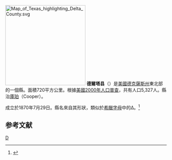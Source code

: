 {{noteTA
|T=zh-hans:德尔塔县 (得克萨斯州);zh-hk:德爾塔縣 (德克薩斯州);zh-tw:德爾塔郡 (德克薩斯州);
|1=zh-hans:县;zh-hk:縣;zh-tw:郡;
}}

{{Otheruses|德爾塔縣|subject=美國德克薩斯州的一個縣|other=同名的縣}}
[[File:Map_of_Texas_highlighting_Delta_County.svg|250px]]
'''德爾塔县'''（{{lang-en|Delta County}}）是[[美國|美國]][[德克薩斯州|德克薩斯州]]東北部的一個縣。面積720平方公里。根據[[美國2000年人口普查|美國2000年人口普查]]，共有人口5,327人。縣治[[庫珀_(德克薩斯州)|庫珀]]（Cooper）。

成立於1870年7月29日。縣名來自其形狀，類似於[[希臘字母|希臘字母]]中的Δ。<ref>{{Cite web |url=http://www.tshaonline.org/handbook/online/articles/hcd05 |title=德克薩斯百科全書 |access-date=2016-03-24 |archive-date=2020-08-17 |archive-url=https://web.archive.org/web/20200817073611/https://tshaonline.org/handbook/online/articles/hcd05 |dead-url=no }}</ref>

== 参考文献 ==
<div class="references-small">
<references />
</div>
{{texas-stub}}
{{texas}}

[[Category:得克萨斯州行政区划|D]]